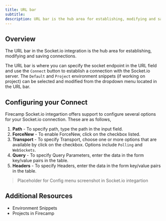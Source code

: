 ```yaml
---
title: URL bar
subtitle:
description: URL bar is the hub area for establishing, modifying and saving WebSocket connections.
---
```


## Overview

The URL bar in the Socket.io integration is the hub area for establishing, modifying and saving connections.

The URL bar is where you can specify the socket endpoint in the URL field and use the `Connect` button to establish a connection with the Socket.io server. The `Default` and `Project` environment snippets (if working on project) can be selected and modified from the dropdown menu located in the URL bar.

## Configuring your Connect

Firecamp Socket.io integartion offers support to configure several options for your Socket.io connection. These are as follows,
1. **Path** - To specify path, type the path in the input field.
2. **ForceNew** - To enable ForceNew, click on the checkbox listed.
3. **Transport** - To specify Transport, choose one or more options that are available by click on the checkbox. Options include `Polling` and `WebSockets`.
4. **Query** - To specify Query Parameters, enter the data in the form key/value pairs in the table.
5. **Headers** - To specify Headers, enter the data in the form key/value pairs in the table.

> Placeholder for Config menu screenshot in Socket.io integartion


## Additional Resources

- Environment Snippets
- Projects in Firecamp
